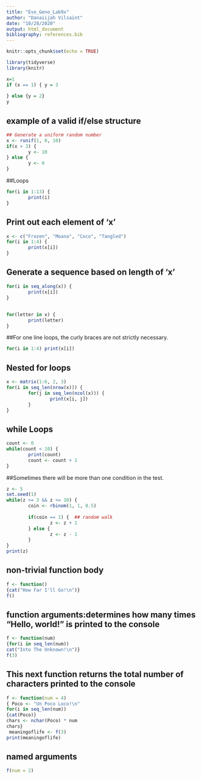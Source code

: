 ```yaml
---
title: "Evo_Geno_Lab9x"
author: "Danaiijah Vilsaint"
date: "10/28/2020"
output: html_document
bibliography: references.bib
---
```


```r
knitr::opts_chunk$set(echo = TRUE)
```
```r
library(tidyverse)
library(knitr)
```



```r
x=1
if (x == 1) { y = 3
       
} else {y = 2}
y
```
## example of a valid if/else structure
```r
## Generate a uniform random number
x <- runif(1, 0, 10)  
if(x > 3) {
        y <- 10
} else {
        y <- 0
}
```



##Loops
```r
for(i in 1:13) {
        print(i)
}
```
## Print out each element of 'x'
```r
x <- c("Frozen", "Moana", "Coco", "Tangled")
for(i in 1:4) {
        print(x[i])  
}

```
## Generate a sequence based on length of 'x'
```r
for(i in seq_along(x)) {   
        print(x[i])
}
```

##
```r
for(letter in x) {
        print(letter)
}
```
##For one line loops, the curly braces are not strictly necessary.
```r
for(i in 1:4) print(x[i])
```

## Nested for loops
```r
x <- matrix(1:6, 2, 3)
for(i in seq_len(nrow(x))) {
        for(j in seq_len(ncol(x))) {
                print(x[i, j])
        }   
}
```
## while Loops
```r
count <- 0
while(count < 10) {
        print(count)
        count <- count + 1
}
```
##Sometimes there will be more than one condition in the test.
```r
z <- 5
set.seed(1)
while(z >= 3 && z <= 10) {
        coin <- rbinom(1, 1, 0.5)
        
        if(coin == 1) {  ## random walk
                z <- z + 1
        } else {
                z <- z - 1
        } 
}
print(z)
```


## non-trivial function body
```r
f <- function() 
{cat("How Far I'll Go!\n")}
f()
```
## function arguments:determines how many times “Hello, world!” is printed to the console
```r
f <- function(num)
{for(i in seq_len(num))
cat("Into The Unknown!\n")}
f(3)
```
## This next function returns the total number of characters printed to the console
```r
f <- function(num = 4) 
{ Poco <- "Un Poco Loco!\n"
for(i in seq_len(num)) 
{cat(Poco)}
chars <- nchar(Poco) * num 
chars}
 meaningoflife <- f(3)
print(meaningoflife)
```
## named arguments 
```r
f(num = 2)
```


